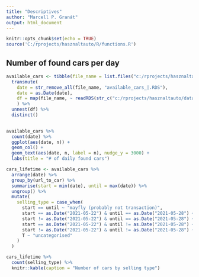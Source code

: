 ```yaml
---
title: "Descriptives"
author: "Marcell P. Granát"
output: html_document
---
```


```r
knitr::opts_chunk$set(echo = TRUE)
source('C:/rprojects/hasznaltauto/R/functions.R')
```

## Number of found cars per day

```r
available_cars <- tibble(file_name = list.files("c:/rprojects/hasznaltauto/data/available_cars/")) %>% 
  transmute(
    date = str_remove_all(file_name, "available_cars_|.RDS"),
    date = as.Date(date), 
    df = map(file_name, ~ readRDS(str_c("c:/rprojects/hasznaltauto/data/available_cars/", .))),
    ) %>% 
  unnest(df) %>% 
  distinct()
  
```


```r
available_cars %>% 
  count(date) %>% 
  ggplot(aes(date, n)) +
  geom_col() + 
  geom_text(aes(date, n, label = n), nudge_y = 3000) + 
  labs(title = "# of daily found cars")
```

```r
cars_lifetime <- available_cars %>% 
  arrange(date) %>% 
  group_by(url_to_car) %>% 
  summarise(start = min(date), until = max(date)) %>% 
  ungroup() %>% 
  mutate(
    selling_type = case_when(
      start == until ~ "mayfly (probably not transaction)", 
      start == as.Date("2021-05-22") & until == as.Date("2021-05-28") ~ "still alive",
      start != as.Date("2021-05-22") & until == as.Date("2021-05-28") ~ "new comer",
      start == as.Date("2021-05-22") & until != as.Date("2021-05-28") ~ "already sold",
      start != as.Date("2021-05-22") & until != as.Date("2021-05-28") ~ "well-known",
      T ~ "uncategorised"
    )
  )
```

```r
cars_lifetime %>% 
  count(selling_type) %>% 
  knitr::kable(caption = "Number of cars by selling type")
```

